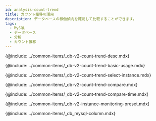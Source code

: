 ```yaml
---
id: analysis-count-trend
title: カウント推移の活用
description: データベースの稼働傾向を確認して比較することができます。
tags:
  - MySQL
  - データベース
  - 分析
  - カウント推移
---
```



<Note product='MySQL' link='../mysql-v1/analysis-count-trend' />

<!-- description-->

{@include: ../common-items/_db-v2-count-trend-desc.mdx}

<!-- ## 기본 화면 안내-->

{@include: ../common-items/_db-v2-count-trend-basic-usage.mdx}

<!-- ### 비교 대상 선택하기-->

{@include: ../common-items/_db-v2-count-trend-select-instance.mdx}

<!-- ### 액티브 세션 정보 비교하기-->

{@include: ../common-items/_db-v2-count-trend-compare.mdx}

<!-- ### 특정 시간 비교하기-->

{@include: ../common-items/_db-v2-count-trend-compare-time.mdx}

<!--## 프리셋-->

{@include: ../common-items/_db-v2-instance-monitoring-preset.mdx} 

<!-- 컬럼 정보 안내-->

{@include: ../common-items/_db_mysql-column.mdx}
